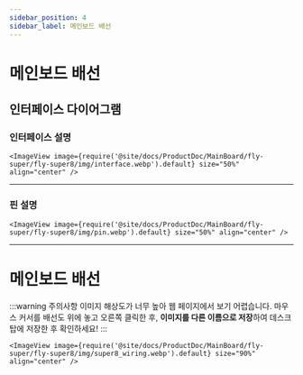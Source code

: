 ```yaml
---
sidebar_position: 4
sidebar_label: 메인보드 배선
---
```





# 메인보드 배선

## 인터페이스 다이어그램

### 인터페이스 설명

    <ImageView image={require('@site/docs/ProductDoc/MainBoard/fly-super/fly-super8/img/interface.webp').default} size="50%" align="center" />

----

### 핀 설명

    <ImageView image={require('@site/docs/ProductDoc/MainBoard/fly-super/fly-super8/img/pin.webp').default} size="50%" align="center" />

---

# 메인보드 배선

:::warning 주의사항
이미지 해상도가 너무 높아 웹 페이지에서 보기 어렵습니다. 마우스 커서를 배선도 위에 놓고 오른쪽 클릭한 후, **이미지를 다른 이름으로 저장**하여 데스크탑에 저장한 후 확인하세요!
:::

    <ImageView image={require('@site/docs/ProductDoc/MainBoard/fly-super/fly-super8/img/super8_wiring.webp').default} size="90%" align="center" />